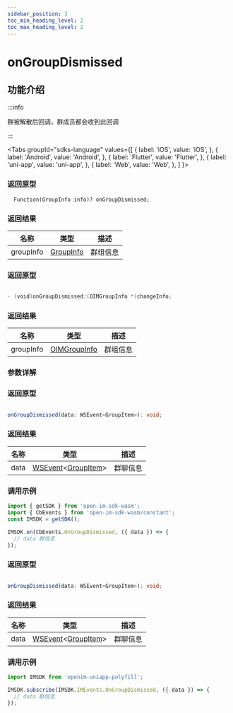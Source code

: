 ```yaml
---
sidebar_position: 3
toc_min_heading_level: 2
toc_max_heading_level: 2
---
```


# onGroupDismissed

## 功能介绍

:::info

群被解散后回调，群成员都会收到此回调

:::

<Tabs
groupId="sdks-language"
values={[
{ label: 'iOS', value: 'iOS', },
{ label: 'Android', value: 'Android', },
{ label: 'Flutter', value: 'Flutter', },
{ label: 'uni-app', value: 'uni-app', },
{ label: 'Web', value: 'Web', },
]
}>

<TabItem value="Flutter">

### 返回原型

```dar showLineNumbers
  Function(GroupInfo info)? onGroupDismissed;
```

### 返回结果

| 名称      | 类型                                             | 描述     |
| --------- | ------------------------------------------------ | -------- |
| groupInfo | [GroupInfo](docs/sdks/class/group/groupInfo.mdx) | 群组信息 |

</TabItem>

<TabItem value="iOS">

### 返回原型

```swift showLineNumbers

- (void)onGroupDismissed:(OIMGroupInfo *)changeInfo;

```

### 返回结果

| 名称      | 类型                                                | 描述     |
| --------- | --------------------------------------------------- | -------- |
| groupInfo | [OIMGroupInfo](docs/sdks/class/group/groupInfo.mdx) | 群组信息 |

</TabItem>

<TabItem value="Android">

### 参数详解

</TabItem>

<TabItem value="Web">

### 返回原型

```ts showLineNumbers

onGroupDismissed(data: WSEvent<GroupItem>): void;

```

### 返回结果

| 名称 | 类型                                                                                      | 描述     |
| ---- | ----------------------------------------------------------------------------------------- | -------- |
| data | [WSEvent](docs/sdks/class/response.mdx)<[GroupItem](docs/sdks/class/group/groupInfo.mdx)> | 群聊信息 |

### 调用示例

```js showLineNumbers
import { getSDK } from 'open-im-sdk-wasm';
import { CbEvents } from 'open-im-sdk-wasm/constant';
const IMSDK = getSDK();

IMSDK.on(CbEvents.OnGroupDismissed, ({ data }) => {
  // data 群信息
});
```

</TabItem>

<TabItem value="uni-app">

### 返回原型

```ts showLineNumbers

onGroupDismissed(data: WSEvent<GroupItem>): void;

```

### 返回结果

| 名称 | 类型                                                                                      | 描述     |
| ---- | ----------------------------------------------------------------------------------------- | -------- |
| data | [WSEvent](docs/sdks/class/response.mdx)<[GroupItem](docs/sdks/class/group/groupInfo.mdx)> | 群聊信息 |

### 调用示例

```js showLineNumbers
import IMSDK from 'openim-uniapp-polyfill';

IMSDK.subscribe(IMSDK.IMEvents.OnGroupDismissed, ({ data }) => {
  // data 群信息
});
```

</TabItem>

</Tabs>
